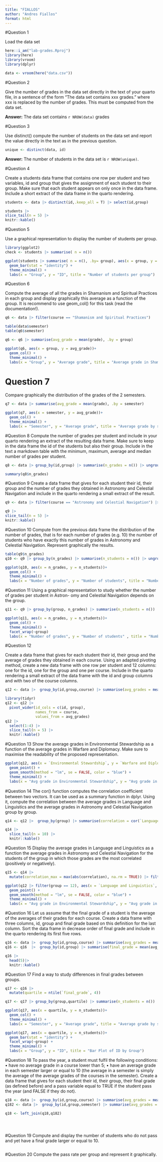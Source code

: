 ```yaml
---
title: "FIALLOS"
author: "Andres Fiallos"
format: html
---
```


#Question 1

Load the data set

```r
here::i_am("lab-grades.Rproj")
library(here)
library(vroom)
library(dplyr)

data <- vroom(here("data.csv"))
```

#Question 2

Give the number of grades in the data set directly in the text of your quarto file, in a sentence of the form “The data set contains xxx grades.” where xxx is replaced by the number of grades. This must be computed from the data set.

**Answer:** 
The data set contains `r NROW(data)` grades

#Question 3

Use distinct() compute the number of students on the data set and report the value directly
in the text as in the previous question.

```r
unique <- distinct(data, id)
```

**Answer:** 
The number of students in the data set is `r NROW(unique)`. 

#Question 4

Create a students data frame that contains one row per student and two variables, id and
group that gives the assignment of each student to their group. Make sure that each student
appears on only once in the data frame. Include a short extract of the data frame in the quarto
rendering.

```r
students <- data |> distinct(id,.keep_all = T) |> select(id,group)

students |>
slice_tail(n = 5) |>
knitr::kable()
```

#Question 5

Use a graphical representation to display the number of students per group.

```r
library(ggplot2)
check <- students |> summarise( n = n()) 

ggplot(students |> summarise( n = n(), .by= group), aes(x = group, y = n))+
  geom_bar(stat = "identity") +  
  theme_minimal() +  
  labs(x = "Group", y = "ID", title = "Number of students per group")  

```

#Question 6

Compute the average of all the grades in Shamanism and Spiritual Practices in each group and
display graphically this average as a function of the group. It is recommend to use geom_col()
for this task (read the documentation!).

```r
q6 <- data |> filter(course == "Shamanism and Spiritual Practices")

table(data$semester)
table(q6$semester)

q6 <- q6 |> summarise(avg_grade = mean(grade), .by = group)

ggplot(q6, aes(x = group, y = avg_grade))+
  geom_col() +  
  theme_minimal() +  
  labs(x = "Group", y = "Average grade", title = "Average grade in Shamanisn and Spiritual Practices per group")  


```

# Question 7
Compare graphically the distribution of the grades of the 2 semesters.
```r
q7 <- data |> summarise(avg_grade = mean(grade), .by = semester)

ggplot(q7, aes(x = semester, y = avg_grade))+
  geom_col() +  
  theme_minimal() +  
  labs(x = "Semester", y = "Average grade", title = "Average grade by semester")  

```

#Question 8
Compute the number of grades per student and include in your quarto rendering an extract of
the resulting data frame. Make sure to keep in the data frame the id of the students but also
their group. Include in the text a markdown table with the minimum, maximum, average and
median number of grades per student.

```r

q8 <- data |> group_by(id,group) |> summarise(n_grades = n()) |> ungroup()

summary(q8$n_grades)
```


#Question 9
Create a data frame that gives for each student their id, their group and the number of grades
they obtained in Astronomy and Celestial Navigation and include in the quarto rendering a
small extract of the result.

```r
q9 <- data |> filter(course == "Astronomy and Celestial Navigation") |> group_by(id,group) |> summarise(n_grades = n()) |> ungroup() |> mutate(course = "Astronomy and Celestial Navigation")

q9 |>
slice_tail(n = 5) |>
knitr::kable()
```


#Question 10
Compute from the previous data frame the distribution of the number of grades, that is for each
number of grades (e.g. 10) the number of students who have exactly this number of grades in
Astronomy and Celestial Navigation. Represent graphically the results.

```r
table(q9$n_grades)
q10 <- q9 |> group_by(n_grades) |> summarise(n_students = n()) |> ungroup()

ggplot(q10, aes(x = n_grades, y = n_students))+
  geom_col() +  
  theme_minimal() +  
  labs(x = "Number of grades", y = "Number of students", title = "Number of students by number of grades", subtitle = "Astronomy and Celestial Navigation" )  

```

#Question 11
Using a graphical representation to study whether the number of grades per student in Astron-
omy and Celestial Navigation depends on the group.

```r
q11 <- q9 |> group_by(group, n_grades) |> summarise(n_students = n()) |> ungroup()

ggplot(q11, aes(x = n_grades, y = n_students))+
  geom_col() +  
  theme_minimal() + 
  facet_wrap(~group)
  labs(x = "Number of grades", y = "Number of students" , title = "Number of students by number of grades and group", subtitle = "Astronomy and Celestial Navigation" )  
```
#Question 12

Create a data frame that gives for each student their id, their group and the average of grades
they obtained in each course. Using an adapted pivoting method, create a new data frame
with one row per student and 12 columns: one for the id, one for the group and one per course.
Include in the quarto rendering a small extract of the data frame with the id and group columns
and with two of the course columns. 

```r
q12 <- data |>  group_by(id,group,course) |> summarise(avg_grades = mean(grade)) |> ungroup() 

library(tidyr)
q12 <- q12 |>
  pivot_wider(id_cols = c(id, group),
              names_from = course,
              values_from = avg_grades)
q12 |> 
  select(1:4) |>
  slice_tail(n = 5) |>
  knitr::kable()

```


#Question 13
Show the average grades in Environmental Stewardship as a function of the average grades in
Warfare and Diplomacy. Make sure to maximise the readability of the proposed representation.

```r
ggplot(q12, aes(x = `Environmental Stewardship`, y = `Warfare and Diplomacy`))+
  geom_point() +  
  geom_smooth(method = "lm", se = FALSE, color = "blue") +
  theme_minimal() + 
  labs(x = "Avg grade in Environmental Stewardship", y = "Avg grade in Warfare and Diplomacy" , title = "Environmental Stewardship ~ Warfare and Diplomacy" )  

```


#Question 14
The cor() function computes the correlation coeﬀicient between two vectors. It can be used as
a summary function in dplyr. Using it, compute the correlation between the average grades in
Language and Linguistics and the average grades in Astronomy and Celestial Navigation group
by group.

```r
q14 <- q12 |>  group_by(group) |> summarise(correlation = cor(`Language and Linguistics`,`Astronomy and Celestial Navigation`)) |> ungroup() 

q14 |> 
  slice_tail(n = 10) |>
  knitr::kable()
```


#Question 15
Display the average grades in Language and Linguistics as a function the average grades in
Astronomy and Celestial Navigation for the students of the group in which those grades are the
most correlated (positively or negatively).

```r
q15 <- q14 |> 
  mutate(correlation_max = max(abs(correlation), na.rm = TRUE)) |> filter(correlation_max == abs(correlation))

ggplot(q12 |> filter(group == 12), aes(x = `Language and Linguistics`, y = `Astronomy and Celestial Navigation`))+
  geom_point() +  
  geom_smooth(method = "lm", se = FALSE, color = "blue") +
  theme_minimal() + 
  labs(x = "Avg grade in Environmental Stewardship", y = "Avg grade in Warfare and Diplomacy" , title = "Environmental Stewardship ~ Warfare and Diplomacy", subtitle = "Group 12: max correlation between grades")  

```


#Question 16
Let us assume that the final grade of a student is the average of the averages of their grades
for each course. Create a data frame with three columns, id, group and final grade based on
this definition for the last column. Sort the data frame in decrease order of final grade and
include in the quarto rendering its first five rows.

```r
q16 <- data |>  group_by(id,group,course) |> summarise(avg_grades = mean(grade)) |> ungroup() 
q16 <- q16  |>  group_by(id,group) |> summarise(final_grade = mean(avg_grades)) |> ungroup() |> arrange(-final_grade)

q16 |> 
  head(5)|>
  knitr::kable()

```


#Question 17
Find a way to study differences in final grades between groups.

```r

q17 <- q16 |> 
  mutate(quartile = ntile(`final_grade`, 4))

q17 <- q17 |> group_by(group,quartile) |> summarise(n_students = n()) |> ungroup()

ggplot(q17, aes(x = quartile, y = n_students))+
  geom_col() +  
  theme_minimal() +  
  labs(x = "Semester", y = "Average grade", title = "Average grade by semester")  

ggplot(q17, aes(x = quartile, y = n_students))+
  geom_bar(stat = "identity") +  
  facet_wrap(~group) +
  theme_minimal() + 
  labs(x = "Group", y = "ID", title = "Bar Plot of ID by Group") 

```


#Question 18
To pass the year, a student must fulfil the following conditions:
• have no average grade in a course lower than 5;
• have an average grade in each semester larger or equal to 10 (the average in a semester is
simply the average of the average grades of the courses in the semester).
Create a data frame that gives for each student their id, their group, their final grade (as
defined before) and a pass variable equal to TRUE if the student pass the year (and FALSE if they
do not).

```r

q18 <- data |>  group_by(id,group,course) |> summarise(avg_grades = mean(grade)) |> ungroup() 
q182 <- data |>  group_by(id,group,semester) |> summarise(avg_grades = mean(grade)) |> ungroup() 

q18 <- left_join(q18,q182)





```


#Question 19
Compute and display the number of students who do not pass and yet have a final grade larger
or equal to 10.

```r

```


#Question 20
Compute the pass rate per group and represent it graphically.

```r

```

